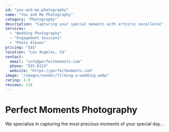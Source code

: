 ```yaml
---
id: "you-and-me-photography"
name: "You and Me Photography"
category: "Photography"
description: "Capturing your special moments with artistic excellence"
services:
  - "Wedding Photography"
  - "Engagement Sessions"
  - "Photo Albums"
pricing: "$$$"
location: "Los Angeles, CA"
contact:
  email: "info@perfectmoments.com"
  phone: "555-0123"
  website: "https://perfectmoments.com"
image: "/images/vendor/filming-a-wedding.webp"
rating: 4.9
reviews: 128
---
```


# Perfect Moments Photography

We specialize in capturing the most precious moments of your special day...